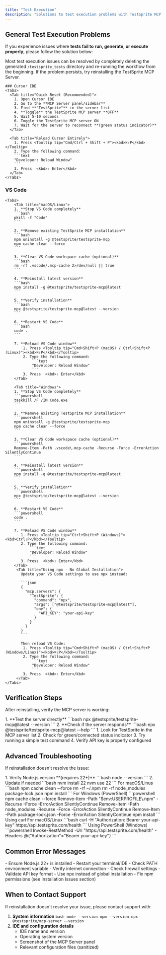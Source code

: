 ```yaml
---
title: "Test Execution"
description: "Solutions to test execution problems with TestSprite MCP Server."
---
```


## General Test Execution Problems

If you experience issues where **tests fail to run, generate, or execute properly**, please follow the solution below:

<Note>Most test execution issues can be resolved by completely deleting the generated `/testsprite_tests` directory and re-running the workflow from the beginning. If the problem persists, try reinstalling the TestSprite MCP Server.</Note>

    ### Cursor IDE
    <Tabs>
      <Tab title="Quick Reset (Recommended)">
        1. Open Cursor IDE
        2. Go to the **MCP Server panel/sidebar**
        3. Find **"TestSprite"** in the server list
        4. **Toggle** the TestSprite MCP server **OFF**
        5. Wait 5-10 seconds
        6. Toggle the TestSprite MCP server ON
        7. Wait for the server to reconnect **(green status indicator)**
      </Tab>
      
      <Tab title="Reload Cursor Entirely">
        1. Press <Tooltip tip="Cmd/Ctrl + Shift + P"><kbd>⌘⇧P</kbd></Tooltip> 
        2. Type the following command:
        ```text 
        "Developer: Reload Window" 
        ```
        3. Press  <kbd>⇧ Enter</kbd>
      </Tab>
    </Tabs>
  
  ### VS Code
    <Tabs>
        <Tab title="macOS/Linux">
        1. **Stop VS Code completely**
        ```bash
        pkill -f "Code"
        ```
     
        2. **Remove existing TestSprite MCP installation**
        ```bash
        npm uninstall -g @testsprite/testsprite-mcp
        npm cache clean --force
        ```

        3. **Clear VS Code workspace cache (optional)**
        ```bash
        rm -rf .vscode/.mcp-cache 2>/dev/null || true
        ```

        4. **Reinstall latest version**
        ```bash
        npm install -g @testsprite/testsprite-mcp@latest
        ```

        5. **Verify installation**
        ```bash
        npx @testsprite/testsprite-mcp@latest --version
        ```

        6. **Restart VS Code**
        ```bash
        code .
        ```

        7. **Reload VS Code window**
            1. Press <Tooltip tip="Cmd+Shift+P (macOS) / Ctrl+Shift+P (Linux)"><kbd>⌘⇧P</kbd></Tooltip> 
            2. Type the following command:
                ```text 
                "Developer: Reload Window" 
                ```
            3. Press  <kbd>⇧ Enter</kbd>
        </Tab>
    
        <Tab title="Windows">
        1. **Stop VS Code completely**
        ```powershell
        taskkill /F /IM Code.exe
        ```

        2. **Remove existing TestSprite MCP installation**
        ```powershell
        npm uninstall -g @testsprite/testsprite-mcp
        npm cache clean --force
        ```

        3. **Clear VS Code workspace cache (optional)**
        ```powershell
        Remove-Item -Path .vscode\.mcp-cache -Recurse -Force -ErrorAction SilentlyContinue
        ```

        4. **Reinstall latest version**
        ```powershell
        npm install -g @testsprite/testsprite-mcp@latest
        ```

        5. **Verify installation**
        ```powershell
        npx @testsprite/testsprite-mcp@latest --version
        ```

        6. **Restart VS Code**
        ```powershell
        code .
        ```

        7. **Reload VS Code window**
           1. Press <Tooltip tip="Ctrl+Shift+P (Windows)"><kbd>Ctrl⇧P</kbd></Tooltip> 
           2. Type the following command:
               ```text 
               "Developer: Reload Window" 
               ```
           3. Press  <kbd>⇧ Enter</kbd>
        </Tab>
         <Tab title="Using npx - No Global Installation">
           Update your VS Code settings to use npx instead:

           ```json
           {
             "mcp.servers": {
               "TestSprite": {
                 "command": "npx",
                 "args": ["@testsprite/testsprite-mcp@latest"],
                 "env": {
                   "API_KEY": "your-api-key"
                 }
               }
             }
           }
           ```

           Then reload VS Code:
            1. Press <Tooltip tip="Cmd+Shift+P (macOS) / Ctrl+Shift+P (Windows/Linux)"><kbd>⌘⇧P</kbd></Tooltip> 
            2. Type the following command:
                ```text 
                "Developer: Reload Window" 
                ```
            3. Press  <kbd>⇧ Enter</kbd>
         </Tab>
    </Tabs>


## Verification Steps

After reinstalling, verify the MCP server is working:

<Tabs>
    <Tab title="In Terminal">
    1. **Test the server directly**
    ```bash
    npx @testsprite/testsprite-mcp@latest --version
    ```
    2. **Check if the server responds**
    ```bash
    npx @testsprite/testsprite-mcp@latest --help
    ```
    </Tab>
    <Tab title="In your IDE">
    1. Look for TestSprite in the MCP server list
    2. Check for green/connected status indicator
    3. Try running a simple test command
    4. Verify API key is properly configured
    </Tab>
</Tabs>

## Advanced Troubleshooting

If reinstallation doesn't resolve the issue:

<Tabs>
  <Tab title="System Requirements">
    1. Verify Node.js version **(requires 22+)**
    ```bash
    node --version
    ```
    2. Update if needed
    ```bash
    nvm install 22
    nvm use 22
    ```
  </Tab>
  
  <Tab title="Clear All Caches">
     For macOS/Linus
        ```bash
        npm cache clean --force
        rm -rf ~/.npm
        rm -rf node_modules package-lock.json
        npm install
        ```
      For Windows (PowerShell)
        ```powershell
        npm cache clean --force
        Remove-Item -Path "$env:USERPROFILE\.npm" -Recurse -Force -ErrorAction SilentlyContinue
        Remove-Item -Path node_modules -Recurse -Force -ErrorAction SilentlyContinue
        Remove-Item -Path package-lock.json -Force -ErrorAction SilentlyContinue
        npm install
        ```
      </Tab>
  
  <Tab title="Check API Connectivity">
      Using curl
      For macOS/Linux
        ```bash
        curl -H "Authorization: Bearer your-api-key" https://api.testsprite.com/health
        ```
      Using PowerShell (Windows)
        ```powershell
        Invoke-RestMethod -Uri "https://api.testsprite.com/health" -Headers @{"Authorization"="Bearer your-api-key"}
        ```
  </Tab>
</Tabs>

## Common Error Messages

<AccordionGroup>
  <Accordion title="'Command not found' after reinstallation">
    - Ensure Node.js 22+ is installed
    - Restart your terminal/IDE
    - Check PATH environment variable
  </Accordion>
  
  <Accordion title="Server connection failed">
    - Verify internet connection
    - Check firewall settings
    - Validate API key format
  </Accordion>
  
  <Accordion title="Permission denied">
    - Use npx instead of global installation
    - Fix npm permissions (see Installation Issues section)
  </Accordion>
</AccordionGroup>

## When to Contact Support

If reinstallation doesn't resolve your issue, please contact support with:

  1. **System information**
    ```bash
    node --version
    npm --version
    npx @testsprite/mcp-server --version
    ```
  2. **IDE and configuration details**
        - IDE name and version
        - Operating system version
        - Screenshot of the MCP Server panel
        - Relevant configuration files (sanitized)
